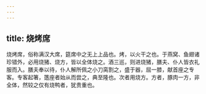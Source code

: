 ```yaml
---
---
---
```

title: 烧烤席
---



烧烤席，俗称满汉大席，筵席中之无上上品也。烤，以火干之也。于燕窝、鱼翅诸珍错外，必用烧猪、烧方，皆以全体烧之。酒三巡，则进烧猪，膳夫、仆人皆衣礼服而入。膳夫奉以待，仆人解所佩之小刀脔割之，盛于器，屈一膝，献首座之专客。专客起箸，簉座者始从而尝之，典至隆也。次者用烧方。方者，豚肉一方，非全体，然较之仅有烧鸭者，犹贵重也。